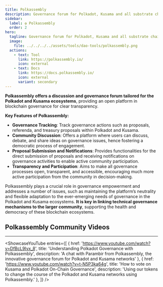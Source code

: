 ```yaml
---
title: Polkassembly
description: Governance forum for Polkadot, Kusama and all substrate chains.
sidebar:
  label: ✪ Polkassembly
  order: 2
hero:
  tagline: Governance forum for Polkadot, Kusama and all substrate chains.
  image: 
    file: ../../../../assets/tools/dao-tools/polkassembly.png
  actions:
    - text: Tool
      link: https://polkassembly.io/
      icon: external
    - text: Docs
      link: https://docs.polkassembly.io/
      icon: external
      variant: secondary
---
```



**Polkassembly offers a discussion and governance forum tailored for the Polkadot and Kusama ecosystems**, providing an open platform in blockchain governance for clear transparency.

**Key Features of Polkassembly:**
- **Governance Tracking**: Track governance actions such as proposals, referenda, and treasury proposals within Polkadot and Kusama.
- **Community Discussion**: Offers a platform where users can discuss, debate, and share ideas on governance issues, hence fostering a democratic process of engagement.
- **Proposal Submission and Notifications**: Provides functionalities for the direct submission of proposals and receiving notifications on governance activities to enable active community participation.
- **Transparency and Participation**: Aims to make all governance processes open, transparent, and accessible, encouraging much more active participation from the community in decision-making.

Polkassembly plays a crucial role in governance empowerment and addresses a number of issues, such as maintaining the platform’s neutrality and flexible adaptation to the ever-emerging needs of governance in the Polkadot and Kusama ecosystems. **It is key in linking technical governance mechanisms to the larger community**, supporting the health and democracy of these blockchain ecosystems.

## Polkassembly Community Videos
------------
<ShowcaseYouTube
  entries={[
    {
      href: 'https://www.youtube.com/watch?v=DfBcL9Ivx_8',
      title: 'Understanding Polkadot Governance with Polkassembly',
      description: 'A chat with Parambir from Polkassembly, the innovative governance forum for Polkadot and Kusama networks'  },
          {
      href: 'https://www.youtube.com/watch?v=t-N5P3ka64g',
      title: 'How to vote on Kusama and Polkadot On-Chain Governance',
      description: 'Using our tokens to change the course of the Polkadot and Kusama networks using Polkassembly.'  },
  ]} />


